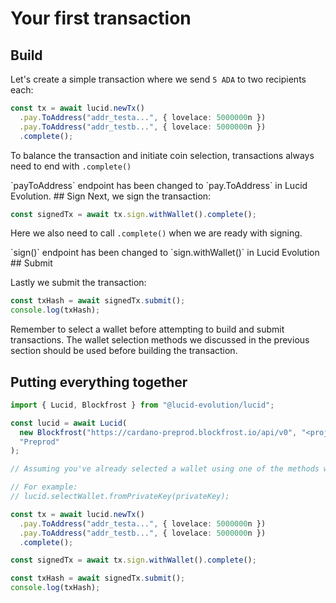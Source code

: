 
# Your first transaction

## Build

Let's create a simple transaction where we send `5 ADA` to two recipients each:

```typescript
const tx = await lucid.newTx()
  .pay.ToAddress("addr_testa...", { lovelace: 5000000n })
  .pay.ToAddress("addr_testb...", { lovelace: 5000000n })
  .complete();
```
To balance the transaction and initiate coin selection, transactions always need to end with `.complete()`

<Callout type="info" emoji="ℹ️">
`payToAddress` endpoint has been changed to `pay.ToAddress` in Lucid Evolution.
</Callout>
## Sign
Next, we sign the transaction:

```typescript
const signedTx = await tx.sign.withWallet().complete();
```
Here we also need to call `.complete()` when we are ready with signing.

<Callout type="info" emoji="ℹ️">
`sign()` endpoint has been changed to `sign.withWallet()` in Lucid Evolution
</Callout>
## Submit

Lastly we submit the transaction:

```typescript
const txHash = await signedTx.submit();
console.log(txHash);
```

Remember to select a wallet before attempting to build and submit transactions. The wallet selection methods we discussed in the previous section should be used before building the transaction.

## Putting everything together

```typescript
import { Lucid, Blockfrost } from "@lucid-evolution/lucid";

const lucid = await Lucid(
  new Blockfrost("https://cardano-preprod.blockfrost.io/api/v0", "<projectId>"),
  "Preprod"
);

// Assuming you've already selected a wallet using one of the methods we discussed earlier

// For example:
// lucid.selectWallet.fromPrivateKey(privateKey);

const tx = await lucid.newTx()
  .pay.ToAddress("addr_testa...", { lovelace: 5000000n })
  .pay.ToAddress("addr_testb...", { lovelace: 5000000n })
  .complete();

const signedTx = await tx.sign.withWallet().complete();

const txHash = await signedTx.submit();
console.log(txHash);
```
